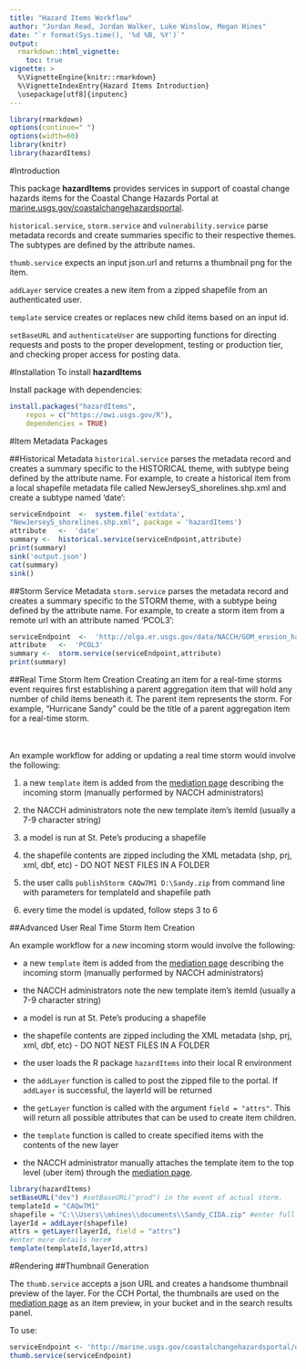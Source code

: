 ```yaml
---
title: "Hazard Items Workflow"
author: "Jordan Read, Jordan Walker, Luke Winslow, Megan Hines"
date: "`r format(Sys.time(), '%d %B, %Y')`"
output: 
  rmarkdown::html_vignette:
    toc: true
vignette: >
  %\VignetteEngine{knitr::rmarkdown}
  %\VignetteIndexEntry{Hazard Items Introduction}
  \usepackage[utf8]{inputenc}
---
```



```r
library(rmarkdown)
options(continue=" ")
options(width=60)
library(knitr)
library(hazardItems)

```


#Introduction


This package **hazardItems** provides services in support of coastal change hazards items for the Coastal Change Hazards Portal at <a href="http://marine.usgs.gov/coastalchangehazardsportal" target="_blank">marine.usgs.gov/coastalchangehazardsportal</a>.  
    
`historical.service`, `storm.service` and `vulnerability.service` parse metadata records and create summaries specific to their respective themes. The subtypes are defined by the attribute names.

`thumb.service` expects an input json.url and returns a thumbnail png for the item.

`addLayer` service creates a new item from a zipped shapefile from an authenticated user.

`template` service creates or replaces new child items based on an input id. 

`setBaseURL` and `authenticateUser` are supporting functions for directing requests and posts to the proper development, testing or production tier, and checking proper access for posting data.



#Installation
To install **hazardItems** 

Install package with dependencies:
```r
install.packages("hazardItems", 
    repos = c("https://owi.usgs.gov/R"),
    dependencies = TRUE)
```

#Item Metadata Packages

##Historical Metadata
`historical.service` parses the metadata record and creates a summary specific to the HISTORICAL theme, with subtype being defined by the attribute name. For example, to create a historical item from a local shapefile metadata file called NewJerseyS_shorelines.shp.xml and create a subtype named 'date':

```r
serviceEndpoint  <-  system.file('extdata',
"NewJerseyS_shorelines.shp.xml", package = 'hazardItems')
attribute	<-	'date'
summary	<-	historical.service(serviceEndpoint,attribute)
print(summary)
sink('output.json')
cat(summary)
sink()
```

##Storm Service Metadata
`storm.service` parses the metadata record and creates a summary specific to the STORM theme, with a subtype being defined by the attribute name. For example, to create a storm item from a remote url with an attribute named 'PCOL3':

```r
serviceEndpoint  <-  'http://olga.er.usgs.gov/data/NACCH/GOM_erosion_hazards_metadata.xml'
attribute	<-	'PCOL3'
summary	<-	storm.service(serviceEndpoint,attribute)
print(summary)
```

##Real Time Storm Item Creation
Creating an item for a real-time storms event requires first establishing a parent aggregation item that will hold any number of child items beneath it. The parent item represents the storm. For example, "Hurricane Sandy" could be the title of a parent aggregation item for a real-time storm. 

<br />
<br />
An example workflow for adding or updating a real time storm would involve the following:


(@) a new `template` item is added from the <a href="http://marine.usgs.gov/coastalchangehazardsportal/publish/item/" target="_blank">mediation page</a> describing the incoming storm (manually performed by NACCH administrators</a>)

(@) the NACCH administrators note the new template item's itemId (usually a 7-9 character string)

(@) a model is run at St. Pete's producing a shapefile

(@) the shapefile contents are zipped including the XML metadata (shp, prj, xml, dbf, etc) - DO NOT NEST FILES IN A FOLDER

(@) the user calls `publishStorm CAQw7M1 D:\Sandy.zip` from command line with parameters for templateId and shapefile path 

(@) every time the model is updated, follow steps 3 to 6


##Advanced User Real Time Storm Item Creation

An example workflow for a *new* incoming storm would involve the following:

* a new `template` item is added from the <a href="http://marine.usgs.gov/coastalchangehazardsportal/publish/item/" target="_blank">mediation page</a> describing the incoming storm (manually performed by NACCH administrators)

* the NACCH administrators note the new template item's itemId (usually a 7-9 character string)

* a model is run at St. Pete's producing a shapefile

* the shapefile contents are zipped including the XML metadata (shp, prj, xml, dbf, etc) - DO NOT NEST FILES IN A FOLDER

* the user loads the R package `hazardItems` into their local R environment

* the `addLayer` function is called to post the zipped file to the portal. If `addLayer` is successful, the layerId will be returned

* the `getLayer` function is called with the argument `field = "attrs"`. This will return all possible attributes that can be used to create item children.

* the `template` function is called to create specified items with the contents of the new layer

* the NACCH administrator manually attaches the template item to the top level (uber item) through the <a href="http://marine.usgs.gov/coastalchangehazardsportal/publish/item/" target="_blank">mediation page</a>.



```r
library(hazardItems)
setBaseURL("dev") #setBaseURL("prod") in the event of actual storm.
templateId = "CAQw7M1"
shapefile = "C:\\Users\\mhines\\documents\\Sandy_CIDA.zip" #enter full path to your zipped shapefile here
layerId = addLayer(shapefile)
attrs = getLayer(layerId, field = "attrs")
#enter more details here#
template(templateId,layerId,attrs)

```

#Rendering
##Thumbnail Generation

The `thumb.service` accepts a json URL and creates a handsome thumbnail preview of the layer. For the CCH Portal, the thumbnails are used on the <a href="http://marine.usgs.gov/coastalchangehazardsportal/publish/item/">mediation page</a> as an item preview, in your bucket and in the search results panel.

To use:
```r
serviceEndpoint <- 'http://marine.usgs.gov/coastalchangehazardsportal/data/item/CAkR645'
thumb.service(serviceEndpoint)
```




